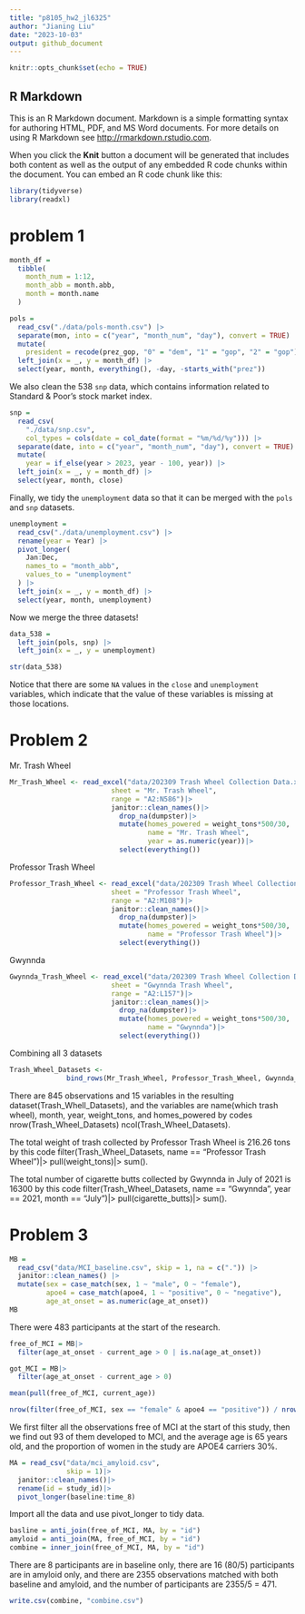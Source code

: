 ```yaml
---
title: "p8105_hw2_jl6325"
author: "Jianing Liu"
date: "2023-10-03"
output: github_document
---
```


```r
knitr::opts_chunk$set(echo = TRUE)
```

## R Markdown

This is an R Markdown document. Markdown is a simple formatting syntax for authoring HTML, PDF, and MS Word documents. For more details on using R Markdown see <http://rmarkdown.rstudio.com>.

When you click the **Knit** button a document will be generated that includes both content as well as the output of any embedded R code chunks within the document. You can embed an R code chunk like this:

```r
library(tidyverse)
library(readxl)
```
# problem 1
```r
month_df = 
  tibble(
    month_num = 1:12,
    month_abb = month.abb,
    month = month.name
  )

pols = 
  read_csv("./data/pols-month.csv") |>
  separate(mon, into = c("year", "month_num", "day"), convert = TRUE) |>
  mutate(
    president = recode(prez_gop, "0" = "dem", "1" = "gop", "2" = "gop")) |>
  left_join(x = _, y = month_df) |> 
  select(year, month, everything(), -day, -starts_with("prez")) 
```
We also clean the 538 `snp` data, which contains information related to Standard & Poor’s stock market index.
```r
snp = 
  read_csv(
    "./data/snp.csv",
    col_types = cols(date = col_date(format = "%m/%d/%y"))) |>
  separate(date, into = c("year", "month_num", "day"), convert = TRUE) |>
  mutate(
    year = if_else(year > 2023, year - 100, year)) |> 
  left_join(x = _, y = month_df) |> 
  select(year, month, close) 
```
Finally, we tidy the `unemployment` data so that it can be merged with the `pols` and `snp` datasets.
```r
unemployment = 
  read_csv("./data/unemployment.csv") |>
  rename(year = Year) |>
  pivot_longer(
    Jan:Dec, 
    names_to = "month_abb",
    values_to = "unemployment"
  ) |> 
  left_join(x = _, y = month_df) |> 
  select(year, month, unemployment)
```
Now we merge the three datasets!
```r
data_538 = 
  left_join(pols, snp) |>
  left_join(x = _, y = unemployment)

str(data_538)
```
Notice that there are some `NA` values in the `close` and `unemployment` variables, which indicate that the value of these variables is missing at those locations.

# Problem 2
Mr. Trash Wheel
```r
Mr_Trash_Wheel <- read_excel("data/202309 Trash Wheel Collection Data.xlsx",
                         sheet = "Mr. Trash Wheel",
                         range = "A2:N586")|>
                         janitor::clean_names()|>
                           drop_na(dumpster)|>
                           mutate(homes_powered = weight_tons*500/30,
                                  name = "Mr. Trash Wheel",
                                  year = as.numeric(year))|>
                           select(everything())
```
Professor Trash Wheel
```r
Professor_Trash_Wheel <- read_excel("data/202309 Trash Wheel Collection Data.xlsx",
                         sheet = "Professor Trash Wheel",
                         range = "A2:M108")|>
                         janitor::clean_names()|>
                           drop_na(dumpster)|>
                           mutate(homes_powered = weight_tons*500/30,
                                  name = "Professor Trash Wheel")|>
                           select(everything())
```
Gwynnda
```r
Gwynnda_Trash_Wheel <- read_excel("data/202309 Trash Wheel Collection Data.xlsx",
                         sheet = "Gwynnda Trash Wheel",
                         range = "A2:L157")|>
                         janitor::clean_names()|>
                           drop_na(dumpster)|>
                           mutate(homes_powered = weight_tons*500/30,
                                  name = "Gwynnda")|>
                           select(everything())
```
Combining all 3 datasets
```r
Trash_Wheel_Datasets <- 
              bind_rows(Mr_Trash_Wheel, Professor_Trash_Wheel, Gwynnda_Trash_Wheel)
```
There are 845 observations and 15 variables in the resulting dataset(Trash_Whell_Datasets),
and the variables are name(which trash wheel), month, year, weight_tons, and homes_powered by
codes nrow(Trash_Wheel_Datasets)
ncol(Trash_Wheel_Datasets).

The total weight of trash collected by Professor Trash Wheel is 216.26 tons by this code filter(Trash_Wheel_Datasets, name == "Professor Trash Wheel")|>
  pull(weight_tons)|>
  sum().

The total number of cigarette butts collected by Gwynnda in July of 2021 is 16300 by this code filter(Trash_Wheel_Datasets, name == "Gwynnda", year == 2021, month == "July")|>
  pull(cigarette_butts)|>
  sum().

# Problem 3
```r
MB = 
  read_csv("data/MCI_baseline.csv", skip = 1, na = c(".")) |>
  janitor::clean_names() |>
  mutate(sex = case_match(sex, 1 ~ "male", 0 ~ "female"),
         apoe4 = case_match(apoe4, 1 ~ "positive", 0 ~ "negative"),
         age_at_onset = as.numeric(age_at_onset))
MB
```

There were 483 participants at the start of the research.

```r
free_of_MCI = MB|>
  filter(age_at_onset - current_age > 0 | is.na(age_at_onset))

got_MCI = MB|>
  filter(age_at_onset - current_age > 0)

mean(pull(free_of_MCI, current_age))

nrow(filter(free_of_MCI, sex == "female" & apoe4 == "positive")) / nrow(filter(free_of_MCI, sex == "female"))
```
We first filter all the observations free of MCI at the start of this study,
then we find out 93 of them developed  to MCI,
and the average age is 65 years old,
and the proportion of women in the study are APOE4 carriers 30%.

```r
MA = read_csv("data/mci_amyloid.csv",
              skip = 1)|>
  janitor::clean_names()|>
  rename(id = study_id)|>
  pivot_longer(baseline:time_8)
```
Import all the data and use pivot_longer to tidy data.

```r
basline = anti_join(free_of_MCI, MA, by = "id")
amyloid = anti_join(MA, free_of_MCI, by = "id")
combine = inner_join(free_of_MCI, MA, by = "id")
```
There are 8 participants are in baseline only,
there are 16 (80/5) participants are in amyloid only,
and there are 2355 observations matched with both baseline and amyloid,
and the number of participants are 2355/5 = 471.

```r
write.csv(combine, "combine.csv")
```